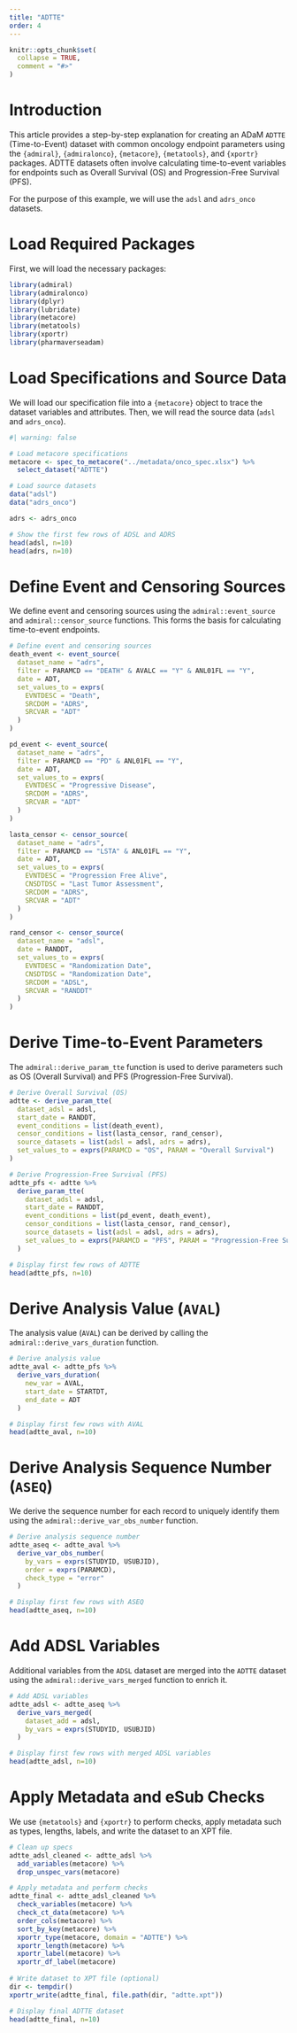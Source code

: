 ```yaml
---
title: "ADTTE"
order: 4
---
```


```r
knitr::opts_chunk$set(
  collapse = TRUE,
  comment = "#>"
)
```

# Introduction

This article provides a step-by-step explanation for creating an ADaM `ADTTE` (Time-to-Event) dataset with common oncology endpoint parameters using the `{admiral}`, `{admiralonco}`, `{metacore}`, `{metatools}`, and `{xportr}` packages. ADTTE datasets often involve calculating time-to-event variables for endpoints such as Overall Survival (OS) and Progression-Free Survival (PFS).

For the purpose of this example, we will use the `adsl` and `adrs_onco` datasets.

# Load Required Packages

First, we will load the necessary packages:

```r
library(admiral)
library(admiralonco)
library(dplyr)
library(lubridate)
library(metacore)
library(metatools)
library(xportr)
library(pharmaverseadam)
```

# Load Specifications and Source Data

We will load our specification file into a `{metacore}` object to trace the dataset variables and attributes. Then, we will read the source data (`adsl` and `adrs_onco`).

```r
#| warning: false

# Load metacore specifications
metacore <- spec_to_metacore("../metadata/onco_spec.xlsx") %>%
  select_dataset("ADTTE")

# Load source datasets
data("adsl")
data("adrs_onco")

adrs <- adrs_onco
```

```r
# Show the first few rows of ADSL and ADRS
head(adsl, n=10)
head(adrs, n=10)
```

# Define Event and Censoring Sources

We define event and censoring sources using the `admiral::event_source` and `admiral::censor_source` functions. This forms the basis for calculating time-to-event endpoints.

```r
# Define event and censoring sources
death_event <- event_source(
  dataset_name = "adrs",
  filter = PARAMCD == "DEATH" & AVALC == "Y" & ANL01FL == "Y",
  date = ADT,
  set_values_to = exprs(
    EVNTDESC = "Death",
    SRCDOM = "ADRS",
    SRCVAR = "ADT"
  )
)

pd_event <- event_source(
  dataset_name = "adrs",
  filter = PARAMCD == "PD" & ANL01FL == "Y",
  date = ADT,
  set_values_to = exprs(
    EVNTDESC = "Progressive Disease",
    SRCDOM = "ADRS",
    SRCVAR = "ADT"
  )
)

lasta_censor <- censor_source(
  dataset_name = "adrs",
  filter = PARAMCD == "LSTA" & ANL01FL == "Y",
  date = ADT,
  set_values_to = exprs(
    EVNTDESC = "Progression Free Alive",
    CNSDTDSC = "Last Tumor Assessment",
    SRCDOM = "ADRS",
    SRCVAR = "ADT"
  )
)

rand_censor <- censor_source(
  dataset_name = "adsl",
  date = RANDDT,
  set_values_to = exprs(
    EVNTDESC = "Randomization Date",
    CNSDTDSC = "Randomization Date",
    SRCDOM = "ADSL",
    SRCVAR = "RANDDT"
  )
)
```

# Derive Time-to-Event Parameters

The `admiral::derive_param_tte` function is used to derive parameters such as OS (Overall Survival) and PFS (Progression-Free Survival).

```r
# Derive Overall Survival (OS)
adtte <- derive_param_tte(
  dataset_adsl = adsl,
  start_date = RANDDT,
  event_conditions = list(death_event),
  censor_conditions = list(lasta_censor, rand_censor),
  source_datasets = list(adsl = adsl, adrs = adrs),
  set_values_to = exprs(PARAMCD = "OS", PARAM = "Overall Survival")
)

# Derive Progression-Free Survival (PFS)
adtte_pfs <- adtte %>%
  derive_param_tte(
    dataset_adsl = adsl,
    start_date = RANDDT,
    event_conditions = list(pd_event, death_event),
    censor_conditions = list(lasta_censor, rand_censor),
    source_datasets = list(adsl = adsl, adrs = adrs),
    set_values_to = exprs(PARAMCD = "PFS", PARAM = "Progression-Free Survival")
  )
```

```r
# Display first few rows of ADTTE
head(adtte_pfs, n=10)
```

# Derive Analysis Value (`AVAL`)

The analysis value (`AVAL`) can be derived by calling the `admiral::derive_vars_duration` function.

```r
# Derive analysis value
adtte_aval <- adtte_pfs %>%
  derive_vars_duration(
    new_var = AVAL,
    start_date = STARTDT,
    end_date = ADT
  )
```

```r
# Display first few rows with AVAL
head(adtte_aval, n=10)
```

# Derive Analysis Sequence Number (`ASEQ`)

We derive the sequence number for each record to uniquely identify them using the `admiral::derive_var_obs_number` function.

```r
# Derive analysis sequence number
adtte_aseq <- adtte_aval %>%
  derive_var_obs_number(
    by_vars = exprs(STUDYID, USUBJID),
    order = exprs(PARAMCD),
    check_type = "error"
  )
```

```r
# Display first few rows with ASEQ
head(adtte_aseq, n=10)
```

# Add ADSL Variables

Additional variables from the `ADSL` dataset are merged into the `ADTTE` dataset using the `admiral::derive_vars_merged` function to enrich it.

```r
# Add ADSL variables
adtte_adsl <- adtte_aseq %>%
  derive_vars_merged(
    dataset_add = adsl,
    by_vars = exprs(STUDYID, USUBJID)
  )
```

```r
# Display first few rows with merged ADSL variables
head(adtte_adsl, n=10)
```

# Apply Metadata and eSub Checks

We use `{metatools}` and `{xportr}` to perform checks, apply metadata such as types, lengths, labels, and write the dataset to an XPT file.

```r
# Clean up specs
adtte_adsl_cleaned <- adtte_adsl %>%
  add_variables(metacore) %>%
  drop_unspec_vars(metacore)

# Apply metadata and perform checks
adtte_final <- adtte_adsl_cleaned %>%
  check_variables(metacore) %>%
  check_ct_data(metacore) %>%
  order_cols(metacore) %>%
  sort_by_key(metacore) %>%
  xportr_type(metacore, domain = "ADTTE") %>%
  xportr_length(metacore) %>%
  xportr_label(metacore) %>%
  xportr_df_label(metacore)
  
# Write dataset to XPT file (optional)
dir <- tempdir()
xportr_write(adtte_final, file.path(dir, "adtte.xpt"))
```

```r
# Display final ADTTE dataset
head(adtte_final, n=10)
```
